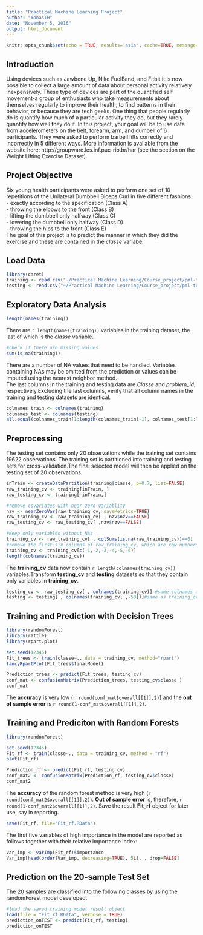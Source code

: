 ---
title: "Practical Machine Learning Project"
author: "YonasTH"
date: "November 5, 2016"
output: html_document
---

```{r setup, include=FALSE}
knitr::opts_chunk$set(echo = TRUE, results='asis', cache=TRUE, message=F, warning = F, digits = 2)
```

## Introduction  

Using devices such as Jawbone Up, Nike FuelBand, and Fitbit it is now possible to collect a large amount of data about personal activity relatively inexpensively. These type of devices are part of the quantified self movement-a group of enthusiasts who take measurements about themselves regularly to improve their health, to find patterns in their behavior, or because they are tech geeks. One thing that people regularly do is quantify how much of a particular activity they do, but they rarely quantify how well they do it. In this project, your goal will be to use data from accelerometers on the belt, forearm, arm, and dumbell of 6 participants. They were asked to perform barbell lifts correctly and incorrectly in 5 different ways. More information is available from the website here: http://groupware.les.inf.puc-rio.br/har (see the section on the Weight Lifting Exercise Dataset).  

## Project Objective    
Six young health participants were asked to perform one set of 10 repetitions of the
Unilateral Dumbbell Biceps Curl in five different fashions:    
- exactly according to the specification (Class A)  
- throwing the elbows to the front (Class B)  
- lifting the dumbbell only halfway (Class C)  
- lowering the dumbbell only halfway (Class D)  
- throwing the hips to the front (Class E)    
The goal of this project is to predict the manner in which they did the exercise and these are contained in the *classe* variabe.    

## Load Data  
```{r echo=TRUE, results="hide", message= F, warning = F}
library(caret)
training <- read.csv("~/Practical Machine Learning/Course_project/pml-training.csv")
testing <- read.csv("~/Practical Machine Learning/Course_project/pml-testing.csv")
```
## Exploratory Data Analysis    
```{r results = "markup"}
length(names(training))
```  
There are `r length(names(training))` variables in the training dataset, the last of which is the *classe* variable.  
```{r}
#check if there are missing values
sum(is.na(training))
```    
There are a number of NA values that need to be handled. Variables containing NAs may be omitted from the prediction or values can be imputed using the nearest neighbor method.  
The last columns in the training and testing data are *Classe* and *problem_id*, respectively.Excluding the last columns, verify that all column names in the training and testing datasets are identical.  
```{r}
colnames_train <- colnames(training)
colnames_test <- colnames(testing)
all.equal(colnames_train[1:length(colnames_train)-1], colnames_test[1:length(colnames_test)-1])
```  
  
## Preprocessing

The testing set contains only 20 observations while the training set contains 19622 observations. The training set is partitioned into training and testing sets for cross-validation.The final selected model will then be applied on the testing set of 20 observations.    

```{r results='hide'}
inTrain <- createDataPartition(training$classe, p=0.7, list=FALSE)
raw_training_cv <- training[inTrain, ]
raw_testing_cv <- training[-inTrain,]

#remove covariates with near-zero-variablity 
nzv <- nearZeroVar(raw_training_cv, saveMetrics=TRUE)
raw_training_cv <- raw_training_cv[ , nzv$nzv==FALSE]
raw_testing_cv <- raw_testing_cv[ ,nzv$nzv==FALSE]

#Keep only variables without NAs
training_cv <- raw_training_cv[ , colSums(is.na(raw_training_cv))==0]
#remove the first six columns of raw_training_cv, which are row numbers and time series info; the data analysis has no time-dependence
training_cv <- training_cv[c(-1,-2,-3,-4,-5,-6)]
length(colnames(training_cv))
```  
The **training_cv** data now contain `r length(colnames(training_cv))`  variables.Transform **testing_cv** and **testing** datasets so that they contain only variables in **training_cv**.  

```{r}
testing_cv <- raw_testing_cv[ , colnames(training_cv)] #same colnames as training_cv
testing <- testing[ , colnames(training_cv[ ,-53])]#same as training_cv w/o last column
```    
## Training and Prediction with Decision Trees
```{r results="hide"}
library(randomForest)
library(rattle)
library(rpart.plot)
```
```{r cache=TRUE}
set.seed(12345)
Fit_trees <- train(classe~., data = training_cv, method="rpart")
fancyRpartPlot(Fit_trees$finalModel)
```
```{r results = 'markup'}
Prediction_trees <- predict(Fit_trees, testing_cv)
conf_mat <- confusionMatrix(Prediction_trees, testing_cv$classe )
conf_mat
```    
The **accuracy** is very low (`r round(conf_mat$overall[[1]],2)`) and the **out of sample error** is `r round(1-conf_mat$overall[[1]],2)`.  

## Training and Prediciton with Random Forests  
```{r results="hide"}
library(randomForest)
```  
```{r cache = TRUE}
set.seed(12345)
Fit_rf <- train(classe~., data = training_cv, method = "rf")
plot(Fit_rf)
```
```{r results = 'markup'}
Prediction_rf <- predict(Fit_rf, testing_cv)
conf_mat2 <- confusionMatrix(Prediction_rf, testing_cv$classe)
conf_mat2
```  
  
The **accuracy** of the random forest method is very high (`r round(conf_mat2$overall[[1]],2)`). **Out of sample error** is, therefore, `r round(1-conf_mat2$overall[[1]],2)`. 
Save the result **Fit_rf** object for later use, say in reporting.  
```{r results="hide"}
save(Fit_rf, file="Fit_rf.RData")
```
The first five variables of high importance in the model are reported as follows together with their relative importance index:  
```{r results = 'markup'}
Var_imp <- varImp(Fit_rf)$importance
Var_imp[head(order(Var_imp, decreasing=TRUE), 5L), , drop=FALSE]
```  
  
## Prediction on the 20-sample Test Set  
The 20 samples are classified into the following classes by using the randomForest model developed.  
```{r results='markup'}
#load the saved training model result object
load(file = "Fit_rf.RData", verbose = TRUE)
prediction_onTEST <- predict(Fit_rf, testing)
prediction_onTEST
```













